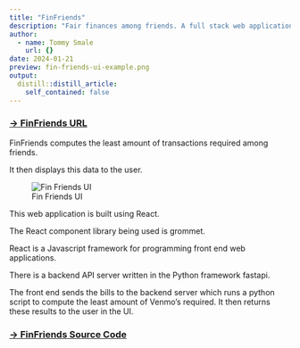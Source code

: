 ```yaml
---
title: "FinFriends"
description: "Fair finances among friends. A full stack web application to divide up bills from a trip amongst friends"
author:
  - name: Tommy Smale
    url: {}
date: 2024-01-21
preview: fin-friends-ui-example.png
output:
  distill::distill_article:
    self_contained: false
---
```


### [-> FinFriends URL](https://finfriends.netlify.app/)

FinFriends computes the least amount of transactions required among friends.

It then displays this data to the user.

![Fin Friends UI](./fin-friends-ui-example.png)

This web application is built using React.

The React component library being used is grommet.

React is a Javascript framework for programming front end web applications.

There is a backend API server written in the Python framework fastapi.

The front end sends the bills to the backend server which runs a python script
to compute the least amount of Venmo's required. It then returns these results
to the user in the UI.

### [-> FinFriends Source Code](https://github.com/thsmale/trev-final-proj)